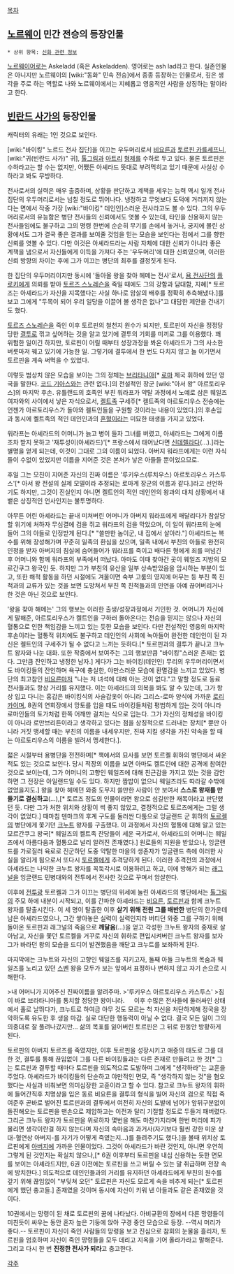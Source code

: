 [[목차]]
== [[노르웨이]] 민간 전승의 등장인물 ==
 * 상위 항목: [[신화 관련 정보]]

[[노르웨이]]어로는 Askeladd (혹은 Askeladden). 영어로는 ash lad라고 한다. 실존인물은 아니지만 노르웨이의 [wiki:"동화" 민속 전승]에서 종종 등장하는 인물로서, 깊은 생각을 주로 하는 역할로 나와 노르웨이에서는 지혜롭고 영웅적인 사람을 상징하는 말이라고 한다.

== [[빈란드 사가]]의 등장인물 ==
캐릭터의 유래는 1인 것으로 보인다. 

[wiki:"바이킹" 노르드 전사 집단]을 이끄는 우두머리로서 [[비요른]]과 [[토르핀 카를세프니]], [wiki:"귀(빈란드 사가)" 귀], [[톨그림]]과 [[아트리]] [[형제]]를 수하로 두고 있다. 물론 토르핀은 수하라고는 할 수는 없지만, 어쨌든 아셰라드 뜻대로 부려먹히고 있기 때문에 사실상 수하라고 봐도 무방하다.

전사로서의 실력은 매우 출중하며, 상황을 판단하고 계책을 세우는 능력 역시 일개 전사집단의 우두머리로서는 넘칠 정도로 뛰어나다. 냉정하고 무엇보다 도덕에 거리끼지 않는다는 면에서 작중 가장 [wiki:"바이킹" 데인인]스러운 전사라고도 볼 수 있다. 그의 우두머리로서의 유능함은 병단 전사들의 신뢰에서도 엿볼 수 있는데, 타인을 신용하지 않는 전사들임에도 불구하고 그의 명령 한번에 순순히 무기를 손에서 놓거나, 궁지에 몰린 상황에서도 그가 결국 좋은 결과를 보여줄 것임을 믿는 모습을 보인다는 점에서 그를 향한 신뢰를 엿볼 수 있다. 다만 이것은 아셰라드라는 사람 자체에 대한 신뢰가 아니라 좋은 계책을 냄으로서 자신들에게 이득을 가져다 주는 '우두머리'에 대한 신뢰였으며, 이러한 신뢰 방향의 차이는 후에 그가 이끄는 병단의 최후를 결정짓게 된다.

한 집단의 우두머리이지만 동시에 '돌아올 왕을 찾아 헤메는 전사'로서, [[욤 전사단]]의 [[플로키]]에게 의뢰를 받아 [[토르즈 스노레슨]]을 죽일 때에도 그의 강함과 담대함, 지혜[* 토르즈는 아셰라드가 자신을 지목했다는 사실 하나로 암살의 배후를 정확히 추측해냈다.]를 보고 그에게 "두목이 되어 우리 일당을 이끌어 볼 생각은 없나"고 대담한 제안을 건내기도 했다. 

[[토르즈 스노레슨]]을 죽인 이후 토르핀의 철천지 원수가 되지만, 토르핀이 자신을 정정당당한 [[결투]]로 꺾고 싶어하는 것을 알고 있기에 결투의 기회를 미끼로 그를 이용했다. 꽤 위험한 일이긴 하지만, 토르핀이 어릴 때부터 성장과정을 봐온 아셰라드가 그의 사소한 버릇마저 꿰고 있기에 가능한 일. 그렇기에 결투에서 한 번도 다치지 않고 늘 이기면서 토르핀을 계속 써먹을 수 있었다.

이렇듯 범상치 않은 모습을 보이는 그의 정체는 [[브리타니아]][* [[로마]] 제국 휘하에 있던 영국을 말한다. [[코드 기아스]]와는 관련 없다.]의 전설적인 장군 [wiki:"아서 왕" 아르토리우스]의 마지막 후손. 유틀랜드의 호족인 부친 워라프가 약탈 과정에서 노예로 삼은 웨일즈 여자와의 사이에서 낳은 자식으로서, [[켈트족]] 구세주[* 켈트족의 아르토리우스 전승에는 언젠가 아르토리우스가 돌아와 켈트인들을 구원할 것이라는 내용이 있었다.]의 후손임과 동시에 켈트족의 적인 데인인과의 [[혼혈]]이라는 미묘한 태생을 가지고 있었다.

워라프는 아셰라드의 어머니가 늙고 병이 들자 그녀를 버렸고, 아셰라드는 그에게 이름조차 받지 못하고 '재투성이(아셰라드)'[* 프랑스에서 태어났다면 [[신데렐라]]다(...).]라는 별명을 얻게 되는데, 이것이 그대로 그의 이름이 되었다. 아버지 워라프에게는 이런 자식들이 수없이 있었지만 이름을 지어준 것은 본처가 낳은 아들들 뿐이었으므로.

후일 그는 모친이 지어준 자신의 진짜 이름은 '루키우스(루치우스) 아르토리우스 카스투스'[* 아서 왕 전설의 실제 모델이라 추정되는 로마계 장군의 이름과 같다.]라고 선언하기도 하지만, 그것이 진실인지 아니면 켈트인의 적인 데인인의 왕과의 대치 상황에서 내뱉은 상징적인 언사인지는 불투명하다.

아무튼 어린 아셰라드는 끝내 미쳐버린 어머니가 아버지 워라프에게 매달리다가 참살당할 위기에 처하자 무심결에 검을 쥐고 워라프의 검을 막았으며, 이 일이 워라프의 눈에 들어 그의 아들로 인정받게 된다.[* "쓸만한 놈이군, 내 집에서 살아라."] 아셰라드는 복수를 위해 장성해가며 꾸준히 일족의 환심을 샀으며, 일족 내에서 부친의 아들로 완전히 인정을 받자 아버지의 침실에 숨어들어가 워라프를 죽이고 배다른 형에게 죄를 떠넘긴 후 어머니와 함께 워라프의 부족에서 떠났다. 아마도 이때 찾아간 곳이 웨일즈 지방의 모르간쿠그 왕국인 듯. 하지만 그가 부친의 유산을 일부 상속받았음을 암시하는 부분이 있고, 또한 해적 활동을 하던 시절에도 겨울이면 숙부 고룸의 영지에 머무는 등 부친 쪽 친척과의 교류가 있는 것을 보면 도망쳐서 부친 쪽 친척들과의 인연을 아예 끊어버리거나 한 것은 아닌 것으로 보인다.

'왕을 찾아 해메는' 그의 행보는 이러한 출생/성장과정에서 기인한 것. 어머니가 자신에게 말해준, 아르토리우스가 켈트인을 구하러 돌아온다는 전승을 믿지는 않으나 자신의 혈통으로 인한 책임감을 느끼고 있는 듯한 모습을 보인다. 다만 전설적인 영웅의 마지막 후손이라는 혈통적 위치에도 불구하고 데인인의 사회에 녹아들어 완전한 데인인이 된 자신은 켈트인의 구세주가 될 수 없다고 느끼는 듯하다.[* 토르핀과의 결투가 끝나고 크누트 왕자와 나눈 대화. 또한 작중에서 보여주는 그의 행보만큼 "바이킹"스러운 존재는 없다. 그만큼 잔인하고 냉정한 남자.] 게다가 그는 바이킹(데인인) 무리의 우두머리이면서도 바이킹들의 잔인하며 욕구에 충실한, 야만스러운 모습에 환멸감을 느끼고 있었다. 병단의 최고참인 [[비요른]]마저 "나는 저 녀석에 대해 아는 것이 없다."고 말할 정도로 동료 전사들과도 항상 거리를 유지했다. 이는 아셰라드의 의복을 봐도 알 수 있는데, 그가 항상 입고 다니는 흉갑은 바이킹식의 사슬갑옷이 아니라 그리스-로마 양식에 가까운 [[로리카]]이며, 8권의 연회장에서 망토를 입을 때도 바이킹들처럼 평범하게 입는 것이 아니라 로마인들의 토가처럼 한쪽 어깨만 걸치는 식으로 입는다. 그가 자신의 정체성을 바이킹이 아니라 로만브리튼이라고 생각하고 있다는 점을 상징적으로 드러내는 장치[* 뿐만 아니라 거짓 맹세할 때는 부친의 이름을 내세우지만, 진짜 지킬 생각을 가진 약속을 할 때는 아르토리우스의 이름을 빌려서 맹세한다.].

젋은 시절부터 용병단을 전전하며[* 책에서의 묘사를 보면 토르켈 휘하의 병단에서 싸운 적도 있는 것으로 보인다. 당시 적장의 이름을 보면 아마도 켈트인에 대한 공격에 참여한 것으로 보이는데, 그가 어머니의 고향인 웨일즈에 대해 친근감을 가지고 있는 것을 감안하면 그 전장은 아일랜드일 수도 있다. 하지만 짬밥이 없으니 웨일즈라도 따라갈 수밖에 없었을지도.] 왕을 찾아 헤메던 와중 도무지 쓸만한 사람이 안 보여서 '''스스로 왕재를 만들기로 결심하고'''(...),[* 토르즈 정도의 인물이라면 왕으로 섬길만한 재목이라고 판단했던 듯. 다만 그가 처한 위치와 상황이 썩 좋지 않았고, 결정적으로 토르즈에게는 그럴 생각이 없었다.] 때마침 덴마크의 후계 구도를 둘러싼 다툼으로 잉글랜드 군 휘하의 [[토르켈]]의 병단에게 쫓기던 [[크누트]] 왕자를 구출했다. 이 과정에서 자신의 혈통에 대해 알고 있는 모르간쿠그 왕국[* 웨일즈의 켈트족 잔당들이 세운 국가로서, 아셰라드의 어머니는 웨일즈에서 아름다움과 혈통으로 널리 알려진 존재였다.] 원로들의 지원을 받았으나, 잉글랜드를 가로질러 육로로 진군하던 도중 약탈한 마을의 생존자가 잉글랜드 측에 이러한 사실을 알리게 됨으로서 또다시 [[토르켈]]에게 추격당하게 된다. 이러한 추격전의 과정에서 아셰라드는 나약한 크누트 왕자를 꼭둑각시로 이용하려고 하고, 이에 방해가 되는 [[래그널]]을 잉글랜드 민병대와의 전투에서 전사한 것으로 꾸며서 암살한다.

이후에 [[전투광]] 토르켈과 그가 이끄는 병단의 위세에 눌린 아셰라드의 병단에서는 [[톨그림]]의 주모 하에 내분이 시작되고, 이를 간파한 아셰라드는 [[비요른]], [[토르핀]]과 함께 크누트 왕자를 탈출시킨다. 이 세 명이 탈출한 이후 '''살기 위해 전원 그를 배반한''' 병단의 한가운데 남은 아셰라드였으나, 그간 쌓아놓은 실력이 실력인지라 버티던 와중 그를 구하기 위해 돌아온 토르핀과 래그널의 죽음으로 '''깨달음'''(...)을 얻고 각성한 크누트 왕자의 중재로 살아남고, 자신을 쫓던 토르켈을 거꾸로 자신의 휘하로 편입시켜버린 크누트 왕자를 보자 그가 바라던 왕의 모습을 드디어 발견했음을 깨닫고 크누트를 보좌하게 된다.

마지막에는 크누트와 자신의 고향인 웨일즈를 지키고자, 둘째 아들 크누트의 목숨과 웨일즈를 노리고 있던 [[스벤]] 왕을 모두가 보는 앞에서 표정하나 변하지 않고 자기 손으로 시해한다.

>내 어머니가 지어주신 진짜이름을 알려주마.
>'루키우스 아르토리우스 카스투스'
>짐이 바로 브라타니아를 통치할 정당한 왕이니라.
　
이후 수많은 전사들에 둘러싸인 상태에서 홀로 날뛰다가, 크누트로 하여금 아무 것도 모르는 척 자신을 처단하게해 정국을 장악하도록 유도한 후 생을 마감. 실로 대단한 행동력이 아닐 수 없다. 결국 모든 일이 그의 의중대로 잘 풀려나갔지만... 삶의 목표를 잃어버린 토르핀은 그 뒤로 한동안 방황하게 된다.

토르핀의 아버지 토르즈를 죽였지만, 이후 토르핀을 성장시키고 애증의 태도로 그를 대한 것, 결투를 통해 끊임없이 그를 다른 바이킹들과는 다른 존재로 만들려고 한 것[* 그는 토르핀과 결투할 때마다 토르핀을 의도적으로 도발하며 그에게 "생각하라"는 교훈을 주었다. 아셰라드가 바이킹들의 단순하고 야만적인 면모, 즉 "생각하지 않는 것"을 혐오했다는 사실과 비춰보면 의미심장한 교훈이라고 할 수 있다. 참고로 크누트 왕자의 휘하에 들어간직후 치명상을 입은 동료 비요른을 결투의 형식을 빌어 자신의 검으로 직접 죽여준후 곧바로 벌어진 토르핀과의 결투에서 여전히 자신의 도발에 넘어가 앞뒤구분없이 돌진해오는 토르핀을 맨손으로 제압하고는 이전과 달리 기절할 정도로 두들겨 패버렸다. 그리곤 크누트 왕자가 토르핀을 위로하자 몇번을 해도 마찬가지라며 한번 머리에 피가 몰리면 생각이란걸 하지 않는다며 자신의 속마음과 과거사(자기보다 훨씬 강한 미운 상대-혈연상 아버지-를 자기가 어떻게 죽였는지...)를 들려주기도 했다.]을 볼때 위치상 토르핀에게 [[아버지]]에 가까운 인물이었다. 그것이 아셰라드가 바란 것인지, 아니면 우연히 그렇게 된 것인지는 확실치 않으나,[* 6권 이후부터 토르핀을 내심 신용하는 듯한 면모를 보이는 아셰라드지만, 6권 이전에는 토르핀을 쓰고 버릴 수 있는 말 취급하며 전장 속에 방치한다.] 의도적으로 데인인들과의 거리를 유지하던 아셰라드에게 부친의 원수를 갚기 위해 끊임없이 "부딪쳐 오던" 토르핀은 자신도 모르게 속을 비추게 되는[* 토르핀에게 했던 충고들.] 존재였을 것이며 동시에 자신이 키워 낸 아들과도 같은 존재였을 것이다.

10권에서는 망령이 된 채로 토르핀의 꿈에 나타났다. 아비규환의 장에서 다른 망령들이 미친듯이 싸우는 동안 혼자 높은 기둥에 앉아 구경 중인 모습으로 등장. --역시 머리가 좋다.-- 토르핀이 자신이 죽인 사람들의 망령을 보고 진심으로 참회의 눈물을 흘리자, 토르핀을 엄호하며 자신이 죽인 망령들을 모두 데리고 지옥을 기어 올라가라고 말해준다. 그리고 다시 한 번 '''진정한 전사가 되라'''고 충고한다.

[[각주]]
